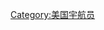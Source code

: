 {{Catnav|頁面分類|人物|職業|各职业美国人|美国宇航员}}
{{Catnav|頁面分類|人物|各職業人物|宇航员|美国宇航员}}
[[Category:美国宇航员|Category:美国宇航员]]